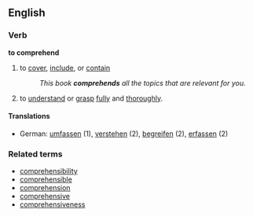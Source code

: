 ==English==
===Verb===
'''to comprehend'''
# to [[cover]], [[include]], or [[contain]]
#:''This book '''comprehends''' all the topics that are relevant for you.''
# to [[understand]] or [[grasp]] [[fully]] and [[thorough]]ly.
====Translations====
*German: [[umfassen]] (1), [[verstehen]] (2), [[begreifen]] (2), [[erfassen]] (2)
===Related terms===
*[[comprehensibility]]
*[[comprehensible]]
*[[comprehension]]
*[[comprehensive]]
*[[comprehensiveness]]